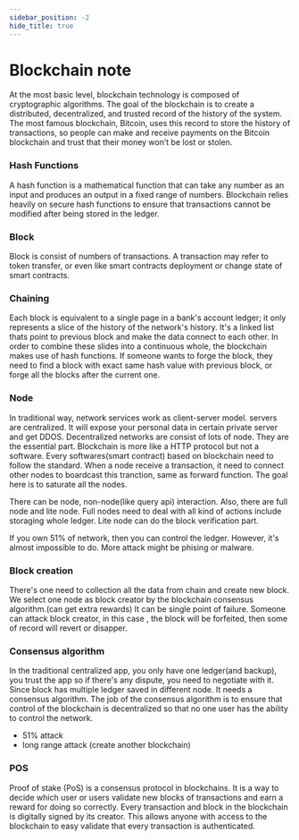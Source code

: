 ```yaml
---
sidebar_position: -2
hide_title: true
---
```


# Blockchain note

At the most basic level, blockchain technology is composed of cryptographic algorithms. The goal of the blockchain is to create a distributed, decentralized, and trusted record of the history of the system. The most famous blockchain, Bitcoin, uses this record to store the history of transactions, so people can make and receive payments on the Bitcoin blockchain and trust that their money won’t be lost or stolen.

### Hash Functions

A hash function is a mathematical function that can take any number as an input and produces an output in a fixed range of numbers. Blockchain relies heavily on secure hash functions to ensure that transactions cannot be modified after being stored in the ledger.

### Block

Block is consist of numbers of transactions. A transaction may refer to token transfer, or even like smart contracts deployment or change state of smart contracts.

### Chaining

Each block is equivalent to a single page in a bank's account ledger; it only represents a slice of the history of the network's history. It's a linked list thats point to previous block and make the data connect to each other. In order to combine these slides into a continuous whole, the blockchain makes use of hash functions. If someone wants to forge the block, they need to find a block with exact same hash value with previous block, or forge all the blocks after the current one.

### Node

In traditional way, network services work as client-server model. servers are centralized. It will expose your personal data in certain private server and get DDOS. Decentralized networks are consist of lots of node. They are the essential part. Blockchain is more like a HTTP protocol but not a software. Every softwares(smart contract) based on blockchain need to follow the standard. When a node receive a transaction, it need to connect other nodes to boardcast this tranction, same as forward function. The goal here is to saturate all the nodes.

There can be node, non-node(like query api) interaction. Also, there are full node and lite node. Full nodes need to deal with all kind of actions include storaging whole ledger. Lite node can do the block verification part.

If you own 51% of network, then you can control the ledger. However, it's almost impossible to do. More attack might be phising or malware.

### Block creation

There's one need to collection all the data from chain and create new block. We select one node as block creator by the blockchain consensus algorithm.(can get extra rewards) It can be single point of failure. Someone can attack block creator, in this case , the block will be forfeited, then some of record will revert or disapper.

### Consensus algorithm

In the traditional centralized app, you only have one ledger(and backup), you trust the app so if there's any dispute, you need to negotiate with it. Since block has multiple ledger saved in different node. It needs a consensus algorithm. The job of the consensus algorithm is to ensure that control of the blockchain is decentralized so that no one user has the ability to control the network.

- 51% attack
- long range attack (create another blockchain)

### POS

Proof of stake (PoS) is a consensus protocol in blockchains. It is a way to decide which user or users validate new blocks of transactions and earn a reward for doing so correctly. Every transaction and block in the blockchain is digitally signed by its creator. This allows anyone with access to the blockchain to easy validate that every transaction is authenticated.
